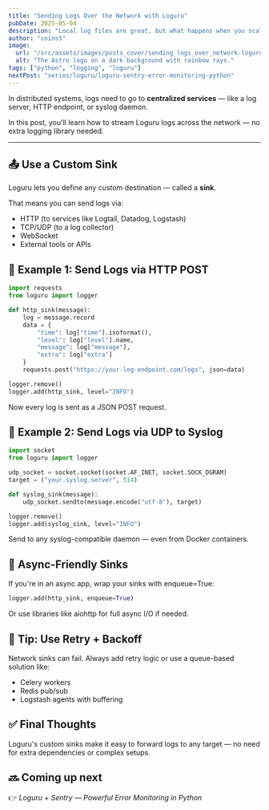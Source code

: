 ```yaml
---
title: "Sending Logs Over the Network with Loguru"
pubDate: 2025-05-04
description: "Local log files are great, but what happens when you scale?"
author: "coins5"
image:
  url: "/src/assets/images/posts_cover/sending_logs_over_network-loguru.png"
  alt: "The Astro logo on a dark background with rainbow rays."
tags: ["python", "logging", "loguru"]
nextPost: "series/loguru/loguru-sentry-error-monitoring-python"
---
```


In distributed systems, logs need to go to **centralized services** — like a log server, HTTP endpoint, or syslog daemon.

In this post, you'll learn how to stream Loguru logs across the network — no extra logging library needed.

---

## 📤 Use a Custom Sink

Loguru lets you define any custom destination — called a **sink**.

That means you can send logs via:

- HTTP (to services like Logtail, Datadog, Logstash)
- TCP/UDP (to a log collector)
- WebSocket
- External tools or APIs

## 🚀 Example 1: Send Logs via HTTP POST

```python
import requests
from loguru import logger

def http_sink(message):
    log = message.record
    data = {
        "time": log["time"].isoformat(),
        "level": log["level"].name,
        "message": log["message"],
        "extra": log["extra"]
    }
    requests.post("https://your-log-endpoint.com/logs", json=data)

logger.remove()
logger.add(http_sink, level="INFO")
```

Now every log is sent as a JSON POST request.

## 🧪 Example 2: Send Logs via UDP to Syslog

```python
import socket
from loguru import logger

udp_socket = socket.socket(socket.AF_INET, socket.SOCK_DGRAM)
target = ("your.syslog.server", 514)

def syslog_sink(message):
    udp_socket.sendto(message.encode("utf-8"), target)

logger.remove()
logger.add(syslog_sink, level="INFO")
```

Send to any syslog-compatible daemon — even from Docker containers.

## 🔄 Async-Friendly Sinks

If you're in an async app, wrap your sinks with enqueue=True:

```python
logger.add(http_sink, enqueue=True)
```

Or use libraries like aiohttp for full async I/O if needed.

## 🧠 Tip: Use Retry + Backoff

Network sinks can fail. Always add retry logic or use a queue-based solution like:

- Celery workers
- Redis pub/sub
- Logstash agents with buffering

## ✅ Final Thoughts

Loguru's custom sinks make it easy to forward logs to any target — no need for extra dependencies or complex setups.

## 🔜 Coming up next

👉 _Loguru + Sentry — Powerful Error Monitoring in Python_
